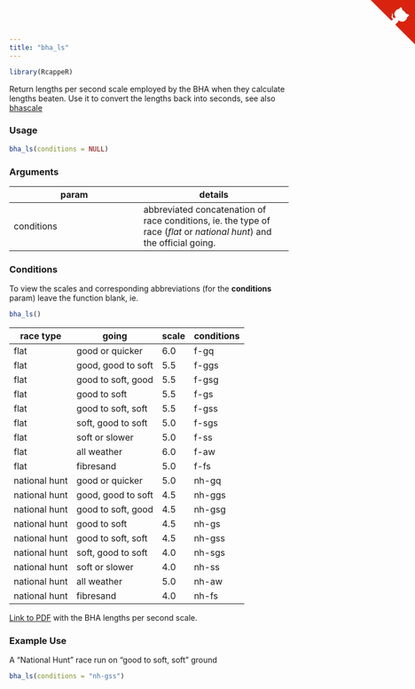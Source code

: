 ```yaml
---
title: "bha_ls"
---
```

```r
library(RcappeR)
```

Return lengths per second scale employed by the BHA when they calculate lengths beaten.  Use it to convert the lengths back into seconds, see also [bhascale](bhascale.html)

### Usage
```r
bha_ls(conditions = NULL)
```

### Arguments

param | details
------|-------
conditions | abbreviated concatenation of race conditions, ie. the type of race (_flat_ or _national hunt_) and the official going.

### Conditions

To view the scales and corresponding abbreviations (for the **conditions** param) leave the function blank, ie.

```r
bha_ls()
```

race type | going | scale | conditions
----------|-------|-------|-----------
flat | good or quicker | 6.0 | f-gq
flat | good, good to soft | 5.5 | f-ggs
flat | good to soft, good | 5.5 | f-gsg
flat | good to soft | 5.5 | f-gs
flat | good to soft, soft | 5.5 | f-gss
flat | soft, good to soft | 5.0 | f-sgs
flat | soft or slower | 5.0 | f-ss
flat | all weather | 6.0 | f-aw
flat | fibresand | 5.0 | f-fs
national hunt | good or quicker | 5.0 | nh-gq
national hunt | good, good to soft | 4.5 | nh-ggs
national hunt | good to soft, good | 4.5 | nh-gsg
national hunt | good to soft | 4.5 | nh-gs
national hunt | good to soft, soft | 4.5 | nh-gss
national hunt | soft, good to soft | 4.0 | nh-sgs
national hunt | soft or slower | 4.0 | nh-ss
national hunt | all weather | 5.0 | nh-aw
national hunt | fibresand | 4.0 | nh-fs

[Link to PDF](http://www.britishhorseracing.com/wp-content/uploads/2014/04/Lengths-Per-Second-Scale-Tables.pdf) with the BHA lengths per second scale.

### Example Use

A "National Hunt" race run on "good to soft, soft" ground

```r
bha_ls(conditions = "nh-gss")
```

<a href="https://github.com/durtal/RcappeR" class="github-corner"><svg width="80" height="80" viewBox="0 0 250 250" style="fill:#d9230f; color:#fcfcfc; position: absolute; top: 0; border: 0; right: 0;"><path d="M0,0 L115,115 L130,115 L142,142 L250,250 L250,0 Z"></path><path d="M128.3,109.0 C113.8,99.7 119.0,89.6 119.0,89.6 C122.0,82.7 120.5,78.6 120.5,78.6 C119.2,72.0 123.4,76.3 123.4,76.3 C127.3,80.9 125.5,87.3 125.5,87.3 C122.9,97.6 130.6,101.9 134.4,103.2" fill="currentColor" style="transform-origin: 130px 106px;" class="octo-arm"></path><path d="M115.0,115.0 C114.9,115.1 118.7,116.5 119.8,115.4 L133.7,101.6 C136.9,99.2 139.9,98.4 142.2,98.6 C133.8,88.0 127.5,74.4 143.8,58.0 C148.5,53.4 154.0,51.2 159.7,51.0 C160.3,49.4 163.2,43.6 171.4,40.1 C171.4,40.1 176.1,42.5 178.8,56.2 C183.1,58.6 187.2,61.8 190.9,65.4 C194.5,69.0 197.7,73.2 200.1,77.6 C213.8,80.2 216.3,84.9 216.3,84.9 C212.7,93.1 206.9,96.0 205.4,96.6 C205.1,102.4 203.0,107.8 198.3,112.5 C181.9,128.9 168.3,122.5 157.7,114.1 C157.9,116.9 156.7,120.9 152.7,124.9 L141.0,136.5 C139.8,137.7 141.6,141.9 141.8,141.8 Z" fill="currentColor" class="octo-body"></path></svg></a><style>.github-corner:hover .octo-arm{animation:octocat-wave 560ms ease-in-out}@keyframes octocat-wave{0%,100%{transform:rotate(0)}20%,60%{transform:rotate(-25deg)}40%,80%{transform:rotate(10deg)}}@media (max-width:500px){.github-corner:hover .octo-arm{animation:none}.github-corner .octo-arm{animation:octocat-wave 560ms ease-in-out}}</style>

